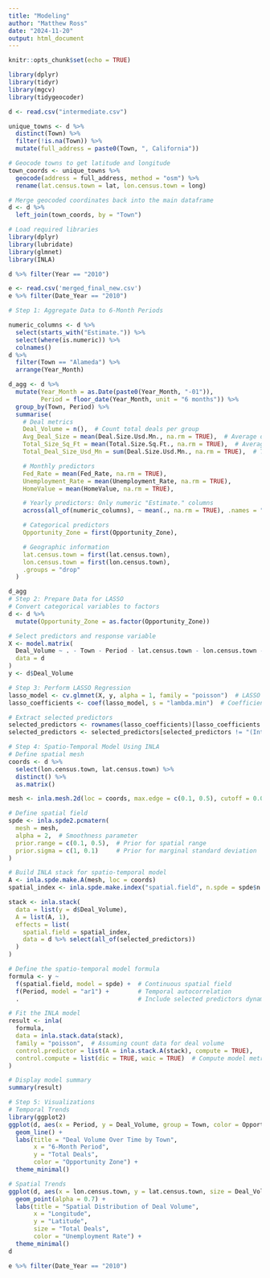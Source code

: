 ```yaml
---
title: "Modeling"
author: "Matthew Ross"
date: "2024-11-20"
output: html_document
---
```


```r
knitr::opts_chunk$set(echo = TRUE)
```
```r
library(dplyr)
library(tidyr)
library(mgcv)
library(tidygeocoder)
```

```r
d <- read.csv("intermediate.csv")

unique_towns <- d %>%
  distinct(Town) %>%
  filter(!is.na(Town)) %>%
  mutate(full_address = paste0(Town, ", California"))

# Geocode towns to get latitude and longitude
town_coords <- unique_towns %>%
  geocode(address = full_address, method = "osm") %>%
  rename(lat.census.town = lat, lon.census.town = long)

# Merge geocoded coordinates back into the main dataframe
d <- d %>%
  left_join(town_coords, by = "Town")
```

```r
# Load required libraries
library(dplyr)
library(lubridate)
library(glmnet)
library(INLA)

d %>% filter(Year == "2010")

e <- read.csv('merged_final_new.csv')
e %>% filter(Date_Year == "2010")

# Step 1: Aggregate Data to 6-Month Periods

numeric_columns <- d %>%
  select(starts_with("Estimate.")) %>%
  select(where(is.numeric)) %>%
  colnames()
d %>%
  filter(Town == "Alameda") %>%
  arrange(Year_Month)

d_agg <- d %>%
  mutate(Year_Month = as.Date(paste0(Year_Month, "-01")),
         Period = floor_date(Year_Month, unit = "6 months")) %>%
  group_by(Town, Period) %>%
  summarise(
    # Deal metrics
    Deal_Volume = n(),  # Count total deals per group
    Avg_Deal_Size = mean(Deal.Size.Usd.Mn., na.rm = TRUE),  # Average deal size
    Total_Size_Sq_Ft = mean(Total.Size.Sq.Ft., na.rm = TRUE),  # Average size in sq ft
    Total_Deal_Size_Usd_Mn = sum(Deal.Size.Usd.Mn., na.rm = TRUE),  # Total deal size

    # Monthly predictors
    Fed_Rate = mean(Fed_Rate, na.rm = TRUE),
    Unemployment_Rate = mean(Unemployment_Rate, na.rm = TRUE),
    HomeValue = mean(HomeValue, na.rm = TRUE),

    # Yearly predictors: Only numeric "Estimate." columns
    across(all_of(numeric_columns), ~ mean(., na.rm = TRUE), .names = "{.col}"),

    # Categorical predictors
    Opportunity_Zone = first(Opportunity_Zone),

    # Geographic information
    lat.census.town = first(lat.census.town),
    lon.census.town = first(lon.census.town),
    .groups = "drop"
  )

d_agg
# Step 2: Prepare Data for LASSO
# Convert categorical variables to factors
d <- d %>%
  mutate(Opportunity_Zone = as.factor(Opportunity_Zone))

# Select predictors and response variable
X <- model.matrix(
  Deal_Volume ~ . - Town - Period - lat.census.town - lon.census.town - 1,
  data = d
)
y <- d$Deal_Volume

# Step 3: Perform LASSO Regression
lasso_model <- cv.glmnet(X, y, alpha = 1, family = "poisson")  # LASSO for variable selection
lasso_coefficients <- coef(lasso_model, s = "lambda.min")  # Coefficients at optimal lambda

# Extract selected predictors
selected_predictors <- rownames(lasso_coefficients)[lasso_coefficients != 0]
selected_predictors <- selected_predictors[selected_predictors != "(Intercept)"]

# Step 4: Spatio-Temporal Model Using INLA
# Define spatial mesh
coords <- d %>%
  select(lon.census.town, lat.census.town) %>%
  distinct() %>%
  as.matrix()

mesh <- inla.mesh.2d(loc = coords, max.edge = c(0.1, 0.5), cutoff = 0.05)

# Define spatial field
spde <- inla.spde2.pcmatern(
  mesh = mesh,
  alpha = 2,  # Smoothness parameter
  prior.range = c(0.1, 0.5),  # Prior for spatial range
  prior.sigma = c(1, 0.1)     # Prior for marginal standard deviation
)

# Build INLA stack for spatio-temporal model
A <- inla.spde.make.A(mesh, loc = coords)
spatial_index <- inla.spde.make.index("spatial.field", n.spde = spde$n.spde)

stack <- inla.stack(
  data = list(y = d$Deal_Volume),
  A = list(A, 1),
  effects = list(
    spatial.field = spatial_index,
    data = d %>% select(all_of(selected_predictors))
  )
)

# Define the spatio-temporal model formula
formula <- y ~ 
  f(spatial.field, model = spde) +  # Continuous spatial field
  f(Period, model = "ar1") +        # Temporal autocorrelation
  .                                 # Include selected predictors dynamically

# Fit the INLA model
result <- inla(
  formula,
  data = inla.stack.data(stack),
  family = "poisson",  # Assuming count data for deal volume
  control.predictor = list(A = inla.stack.A(stack), compute = TRUE),
  control.compute = list(dic = TRUE, waic = TRUE)  # Compute model metrics
)

# Display model summary
summary(result)

# Step 5: Visualizations
# Temporal Trends
library(ggplot2)
ggplot(d, aes(x = Period, y = Deal_Volume, group = Town, color = Opportunity_Zone)) +
  geom_line() +
  labs(title = "Deal Volume Over Time by Town",
       x = "6-Month Period",
       y = "Total Deals",
       color = "Opportunity Zone") +
  theme_minimal()

# Spatial Trends
ggplot(d, aes(x = lon.census.town, y = lat.census.town, size = Deal_Volume, color = Unemployment_Rate)) +
  geom_point(alpha = 0.7) +
  labs(title = "Spatial Distribution of Deal Volume",
       x = "Longitude",
       y = "Latitude",
       size = "Total Deals",
       color = "Unemployment Rate") +
  theme_minimal()
d

e %>% filter(Date_Year == "2010")
```


